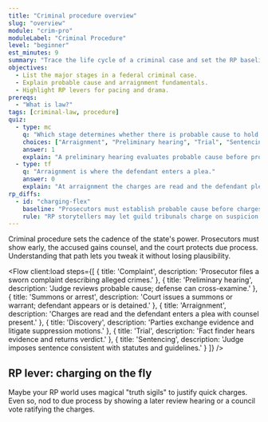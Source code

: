 ```yaml
---
title: "Criminal procedure overview"
slug: "overview"
module: "crim-pro"
moduleLabel: "Criminal Procedure"
level: "beginner"
est_minutes: 9
summary: "Trace the life cycle of a criminal case and set the RP baselines."
objectives:
  - List the major stages in a federal criminal case.
  - Explain probable cause and arraignment fundamentals.
  - Highlight RP levers for pacing and drama.
prereqs:
  - "What is law?"
tags: [criminal-law, procedure]
quiz:
  - type: mc
    q: "Which stage determines whether there is probable cause to hold the defendant?"
    choices: ["Arraignment", "Preliminary hearing", "Trial", "Sentencing"]
    answer: 1
    explain: "A preliminary hearing evaluates probable cause before proceeding."
  - type: tf
    q: "Arraignment is where the defendant enters a plea."
    answer: 0
    explain: "At arraignment the charges are read and the defendant pleads." 
rp_diffs:
  - id: "charging-flex"
    baseline: "Prosecutors must establish probable cause before charges stick."
    rule: "RP storytellers may let guild tribunals charge on suspicion to keep the plot moving, with review later."
---
```


Criminal procedure sets the cadence of the state's power. Prosecutors must show <Term client:load id="probable-cause" /> early, the accused gains counsel, and the court protects due process. Understanding that path lets you tweak it without losing plausibility.

<Flow
  client:load
  steps={[
    { title: 'Complaint', description: 'Prosecutor files a sworn complaint describing alleged crimes.' },
    { title: 'Preliminary hearing', description: 'Judge reviews probable cause; defense can cross-examine.' },
    { title: 'Summons or arrest', description: 'Court issues a summons or warrant; defendant appears or is detained.' },
    { title: 'Arraignment', description: 'Charges are read and the defendant enters a plea with counsel present.' },
    { title: 'Discovery', description: 'Parties exchange evidence and litigate suppression motions.' },
    { title: 'Trial', description: 'Fact finder hears evidence and returns verdict.' },
    { title: 'Sentencing', description: 'Judge imposes sentence consistent with statutes and guidelines.' }
  ]}
/>

## RP lever: charging on the fly

<Callout
  client:load
  kind="rp"
  baseline="Prosecutors must establish probable cause before charges stick."
  rule="RP storytellers may let guild tribunals charge on suspicion to keep the plot moving, with review later."
/>

Maybe your RP world uses magical "truth sigils" to justify quick charges. Even so, nod to due process by showing a later review hearing or a council vote ratifying the charges.
